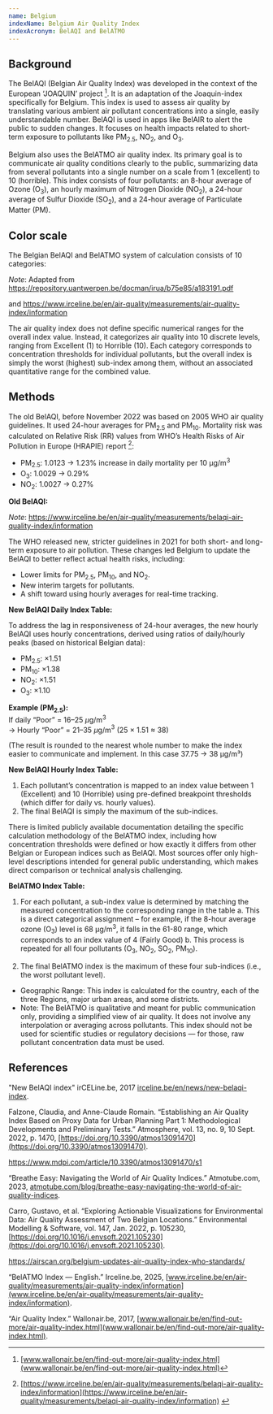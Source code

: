 ```yaml
---
name: Belgium
indexName: Belgium Air Quality Index
indexAcronym: BelAQI and BelATMO
---
```



## Background

The BelAQI (Belgian Air Quality Index) was developed in the context of the European ‘JOAQUIN’ project [^1]. It is an adaptation of 
the Joaquin-index specifically for Belgium. This index is used to assess air quality by translating various ambient air pollutant 
concentrations into a single, easily understandable number. BelAQI is used in apps like BelAIR to alert the public to sudden changes. 
It focuses on health impacts related to short-term exposure to pollutants like PM<sub>2.5</sub>, NO<sub>2</sub>, and O<sub>3</sub>. 

Belgium also uses the BelATMO air quality index. Its primary goal is to communicate air quality conditions clearly to the public, summarizing 
data from several pollutants into a single number on a scale from 1 (excellent) to 10 (horrible). This index consists of four pollutants: 
an 8-hour average of Ozone (O<sub>3</sub>), an hourly maximum of Nitrogen Dioxide (NO<sub>2</sub>), a 24-hour average of Sulfur Dioxide (SO<sub>2</sub>), and a 24-hour average of 
Particulate Matter (PM). 

## Color scale

The Belgian BelAQI and BelATMO system of calculation consists of 10 categories:

<ColorScale index="belgiumI" value={false} />

_Note_: Adapted from https://repository.uantwerpen.be/docman/irua/b75e85/a183191.pdf 

and https://www.irceline.be/en/air-quality/measurements/air-quality-index/information 

<Admonition type="note">
  The air quality index does not define specific numerical ranges 
  for the overall index value. Instead, it categorizes air quality 
  into 10 discrete levels, ranging from Excellent (1) to Horrible 
  (10). Each category corresponds to concentration thresholds for 
  individual pollutants, but the overall index is simply the worst 
  (highest) sub-index among them, without an associated quantitative 
  range for the combined value.
</Admonition>

## Methods

The old BelAQI, before November 2022 was based on 2005 WHO air quality guidelines. It used 24-hour averages for PM<sub>2.5</sub> and PM<sub>10</sub>. Mortality risk was calculated on 
Relative Risk (RR) values from WHO’s Health Risks of Air Pollution in Europe (HRAPIE) report [^2]: 


- PM<sub>2.5</sub>: 1.0123 → 1.23% increase in daily mortality per 10 µg/m<sup>3</sup>
- O<sub>3</sub>: 1.0029 → 0.29%
- NO<sub>2</sub>: 1.0027 → 0.27%

**Old BelAQI:** 

<BreakpointsTable index="belgiumI" />

_Note_: https://www.irceline.be/en/air-quality/measurements/belaqi-air-quality-index/information


The WHO released new, stricter guidelines in 2021 for both short- and long-term exposure to air pollution. These changes led Belgium to update the BelAQI to better 
reflect actual health risks, including:

- Lower limits for PM<sub>2.5</sub>, PM<sub>10</sub>, and NO<sub>2</sub>.
- New interim targets for pollutants.
- A shift toward using hourly averages for real-time tracking.    



**New BelAQI Daily Index Table:** 

<BreakpointsTable index="belgiumII" />

To address the lag in responsiveness of 24-hour averages, the new hourly BelAQI uses hourly concentrations, derived using ratios of daily/hourly peaks (based on 
historical Belgian data):

- PM<sub>2.5</sub>: ×1.51
- PM<sub>10</sub>: ×1.38
- NO<sub>2</sub>: ×1.51
- O<sub>3</sub>: ×1.10


**Example (PM$_{2.5}$):**  
If daily “Poor” = 16–25 $\mu$g/m$^3$  
→ Hourly “Poor” = 21–35 $\mu$g/m$^3$ (25 × 1.51 ≈ 38)

(The result is rounded to the nearest whole number to make the index easier to communicate and implement. In this case 37.75 → 38 µg/m³)


**New BelAQI Hourly Index Table:** 

<BreakpointsTable index="belgiumIII" />

1. Each pollutant’s concentration is mapped to an index value between 1 (Excellent) and 10 (Horrible) using pre-defined breakpoint thresholds (which differ for daily vs. hourly values).
2. The final BelAQI is simply the maximum of the sub-indices. 

<Admonition type="note">
  There is limited publicly available documentation detailing the specific 
  calculation methodology of the BelATMO index, including how concentration 
  thresholds were defined or how exactly it differs from other Belgian or 
  European indices such as BelAQI. Most sources offer only high-level descriptions 
  intended for general public understanding, which makes direct comparison or 
  technical analysis challenging.
</Admonition>

**BelATMO Index Table:** 

<BreakpointsTable index="belgiumIV" />

1. For each pollutant, a sub-index value is determined by matching the measured concentration to the corresponding range in the table
    a. This is a direct categorical assignment – for example, if the 8-hour average ozone (O<sub>3</sub>) level is 68 μg/m<sup>3</sup>, it falls in the 61-80 range, which corresponds to an index value of 4 (Fairly Good) 
    b. This process is repeated for all four pollutants (O<sub>3</sub>, NO<sub>2</sub>, SO<sub>2</sub>, PM<sub>10</sub>).

2. The final BelATMO index is the maximum of these four sub-indices (i.e., the worst pollutant level).

- Geographic Range: This index is calculated for the country, each of the three Regions, major urban areas, and some districts. 
- Note: The BelATMO is qualitative and meant for public communication only, providing a simplified view of air quality. It does not involve any interpolation or averaging across pollutants. This index should not be used for scientific studies or regulatory decisions — for those, raw pollutant concentration data must be used.



## References

"New BelAQI index" irCELine.be, 2017 [irceline.be/en/news/new-belaqi-index](https://irceline.be/en/news/new-belaqi-index).

Falzone, Claudia, and Anne-Claude Romain. “Establishing an Air Quality Index Based on Proxy Data for Urban Planning Part 1: Methodological Developments and Preliminary Tests.” 
Atmosphere, vol. 13, no. 9, 10 Sept. 2022, p. 1470, [https://doi.org/10.3390/atmos13091470](https://doi.org/10.3390/atmos13091470).

https://www.mdpi.com/article/10.3390/atmos13091470/s1

“Breathe Easy: Navigating the World of Air Quality Indices.” Atmotube.com, 2023, [atmotube.com/blog/breathe-easy-navigating-the-world-of-air-quality-indices](atmotube.com/blog/breathe-easy-navigating-the-world-of-air-quality-indices).

Carro, Gustavo, et al. “Exploring Actionable Visualizations for Environmental Data: Air Quality Assessment of Two Belgian Locations.” Environmental Modelling & Software, vol. 147, Jan. 2022, p. 105230, [https://doi.org/10.1016/j.envsoft.2021.105230](https://doi.org/10.1016/j.envsoft.2021.105230).

https://airscan.org/belgium-updates-air-quality-index-who-standards/

“BelATMO Index — English.” Irceline.be, 2025, [www.irceline.be/en/air-quality/measurements/air-quality-index/information](www.irceline.be/en/air-quality/measurements/air-quality-index/information).

‌“Air Quality Index.” Wallonair.be, 2017, [www.wallonair.be/en/find-out-more/air-quality-index.html](www.wallonair.be/en/find-out-more/air-quality-index.html).

[^1]: [www.wallonair.be/en/find-out-more/air-quality-index.html](www.wallonair.be/en/find-out-more/air-quality-index.html)
[^2]: [https://www.irceline.be/en/air-quality/measurements/belaqi-air-quality-index/information](https://www.irceline.be/en/air-quality/measurements/belaqi-air-quality-index/information)
‌